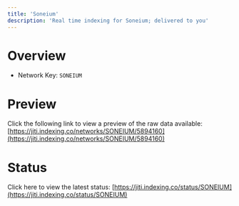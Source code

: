 ```yaml
---
title: 'Soneium'
description: 'Real time indexing for Soneium; delivered to you'
---
```


# Overview
- Network Key: `SONEIUM`

# Preview
Click the following link to view a preview of the raw data available: [https://jiti.indexing.co/networks/SONEIUM/5894160](https://jiti.indexing.co/networks/SONEIUM/5894160)

# Status
Click here to view the latest status: [https://jiti.indexing.co/status/SONEIUM](https://jiti.indexing.co/status/SONEIUM)
